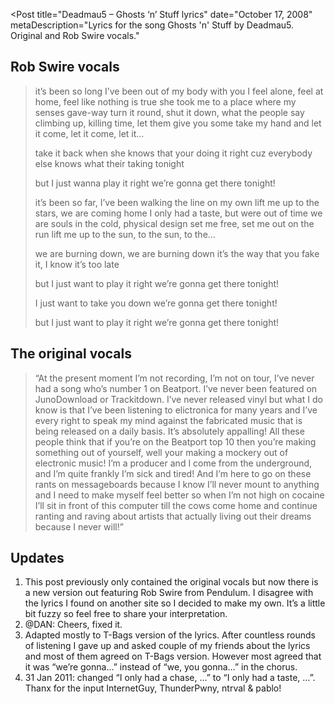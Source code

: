 
<Post
  title="Deadmau5 – Ghosts ‘n’ Stuff lyrics"
  date="October 17, 2008"
  metaDescription="Lyrics for the song Ghosts 'n' Stuff by Deadmau5. Original
  and Rob Swire vocals."
>

## Rob Swire vocals

<!-- Todo: format better. Markdown blockquotes doesn't respect line breaks as expected -->
> it’s been so long I’ve been out of my body with you
> I feel alone, feel at home, feel like nothing is true
> she took me to a place where my senses gave-way
> turn it round, shut it down, what the people say
> climbing up, killing time, let them give you some
> take my hand and let it come, let it come, let it…
>
> take it back when she knows that your doing it right
> cuz everybody else knows what their taking tonight
>
> but I just wanna play it right
> we’re gonna get there tonight!
>
> it’s been so far, I’ve been walking the line on my own
> lift me up to the stars, we are coming home
> I only had a taste, but were out of time
> we are souls in the cold, physical design
> set me free, set me out on the run
> lift me up to the sun, to the sun, to the…
>
> we are burning down, we are burning down
> it’s the way that you fake it, I know it’s too late
>
> but I just want to play it right
> we’re gonna get there tonight!
>
> I just want to take you down
> we’re gonna get there tonight!
>
> but I just want to play it right
> we’re gonna get there tonight!


## The original vocals

> “At the present moment I’m not recording, I’m not on tour, I’ve never had a song who’s number 1
on Beatport. I’ve never been featured on JunoDownload or Trackitdown. I’ve never released vinyl but
what I do know is that I’ve been listening to elictronica for many years and I’ve every right to
speak my mind against the fabricated music that is being released on a daily basis. It’s absolutely
appalling! All these people think that if you’re on the Beatport top 10 then you’re making
something out of yourself, well your making a mockery out of electronic music! I’m a producer and I
come from the underground, and I’m quite frankly I’m sick and tired! And I’m here to go on these
rants on messageboards because I know I’ll never mount to anything and I need to make myself feel
better so when I’m not high on cocaine I’ll sit in front of this computer till the cows come home
and continue ranting and raving about artists that actually living out their dreams because I never
will!”

<!-- He did it again. Lovely face melter! Btw, Deadmau5 playing in Iceland 19. dec 2008 (and he
pwned the place)! -->

## Updates
1. This post previously only contained the original vocals but now there is a new version out
featuring Rob Swire from Pendulum. I disagree with the lyrics I found on another site so I decided
to make my own. It’s a little bit fuzzy so feel free to share your interpretation.
2. @DAN: Cheers, fixed it.
3. Adapted mostly to T-Bags version of the lyrics. After countless rounds of listening I gave up
and asked couple of my friends about the lyrics and most of them agreed on T-Bags version. However
most agreed that it was “we’re gonna…” instead of “we, you gonna…” in the chorus.
4. 31 Jan 2011: changed “I only had a chase, …” to “I only had a taste, …”. Thanx for the input
InternetGuy, ThunderPwny, ntrval & pablo!

</Post>